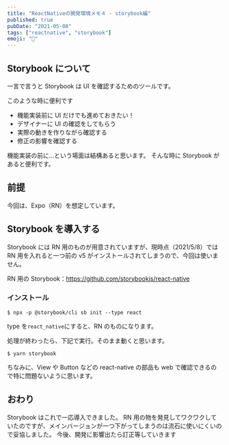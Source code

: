 ```yaml
---
title: "ReactNativeの開発環境メモ４ - storybook編"
published: true
pubDate: "2021-05-08"
tags: ["reactnative", "storybook"]
emoji: "📱"
---
```


## Storybook について

一言で言うと Storybook は UI を確認するためのツールです。

このような時に便利です

- 機能実装前に UI だけでも進めておきたい！
- デザイナーに UI の確認をしてもらう
- 実際の動きを作りながら確認する
- 修正の影響を確認する

機能実装の前に...という場面は結構あると思います。
そんな時に Storybook があると便利です。

## 前提

今回は、Expo（RN）を想定しています。

## Storybook を導入する

Storybook には RN 用のものが用意されていますが、現時点（2021/5/8）では RN 用を入れると一つ前の v5 がインストールされてしまうので、今回は使いません。

RN 用の Storybook：https://github.com/storybookjs/react-native

### インストール

```
$ npx -p @storybook/cli sb init --type react
```

type を`react_native`にすると、RN のものになります。

処理が終わったら、下記で実行。そのまま動くと思います。

```
$ yarn storybook
```

ちなみに、View や Button などの react-native の部品も web で確認できるので特に問題ないように思います。

## おわり

Storybook はこれで一応導入できました。
RN 用の物を発見してワクワクしていたのですが、メインバージョンが一つ下がってしまうのは流石に使いにくいので妥協しました。
今後、開発に影響出たら訂正等していきます
